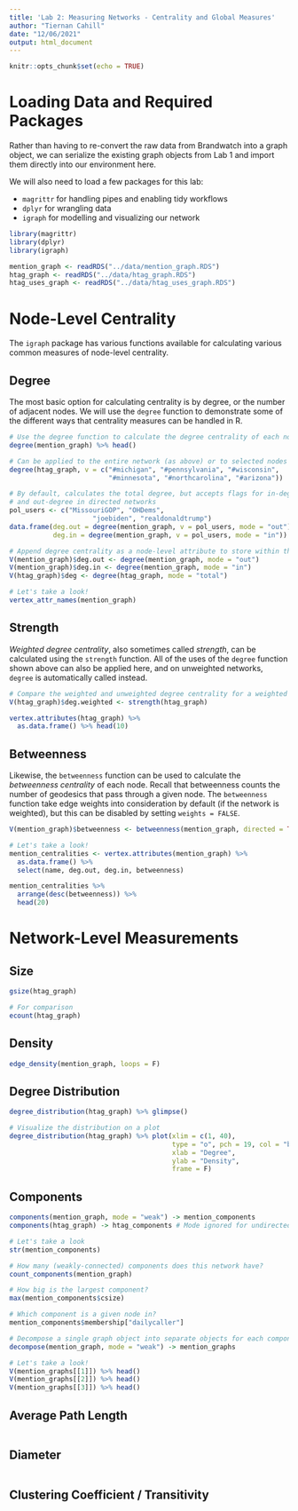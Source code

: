 ```yaml
---
title: 'Lab 2: Measuring Networks - Centrality and Global Measures'
author: "Tiernan Cahill"
date: "12/06/2021"
output: html_document
---
```


```r
knitr::opts_chunk$set(echo = TRUE)
```

# Loading Data and Required Packages
Rather than having to re-convert the raw data from Brandwatch into a graph object, we can serialize the existing graph objects from Lab 1 and import them directly into our environment here.

We will also need to load a few packages for this lab:

  - `magrittr` for handling pipes and enabling tidy workflows
  - `dplyr` for wrangling data
  - `igraph` for modelling and visualizing our network

```r
library(magrittr)
library(dplyr)
library(igraph)

mention_graph <- readRDS("../data/mention_graph.RDS")
htag_graph <- readRDS("../data/htag_graph.RDS")
htag_uses_graph <- readRDS("../data/htag_uses_graph.RDS")
```

# Node-Level Centrality
The `igraph` package has various functions available for calculating various common measures of node-level centrality.

## Degree
The most basic option for calculating centrality is by degree, or the number of adjacent nodes. We will use the `degree` function to demonstrate some of the different ways that centrality measures can be handled in R.
```r
# Use the degree function to calculate the degree centrality of each node
degree(mention_graph) %>% head()

# Can be applied to the entire network (as above) or to selected nodes
degree(htag_graph, v = c("#michigan", "#pennsylvania", "#wisconsin", 
                         "#minnesota", "#northcarolina", "#arizona"))

# By default, calculates the total degree, but accepts flags for in-degree
# and out-degree in directed networks
pol_users <- c("MissouriGOP", "OHDems",
                     "joebiden", "realdonaldtrump")
data.frame(deg.out = degree(mention_graph, v = pol_users, mode = "out"),
           deg.in = degree(mention_graph, v = pol_users, mode = "in"))
```

```r
# Append degree centrality as a node-level attribute to store within the graph object
V(mention_graph)$deg.out <- degree(mention_graph, mode = "out")
V(mention_graph)$deg.in <- degree(mention_graph, mode = "in")
V(htag_graph)$deg <- degree(htag_graph, mode = "total")

# Let's take a look!
vertex_attr_names(mention_graph)
```

## Strength
*Weighted degree centrality*, also sometimes called *strength*, can be calculated using the `strength` function. All of the uses of the `degree` function shown above can also be applied here, and on unweighted networks, `degree` is automatically called instead.

```r
# Compare the weighted and unweighted degree centrality for a weighted network
V(htag_graph)$deg.weighted <- strength(htag_graph)

vertex.attributes(htag_graph) %>%
  as.data.frame() %>% head(10)
```

## Betweenness
Likewise, the `betweenness` function can be used to calculate the *betweenness centrality* of each node. Recall that betweenness counts the number of geodesics that pass through a given node. The `betweenness` function take edge weights into consideration by default (if the network is weighted), but this can be disabled by setting `weights = FALSE`.

```r
V(mention_graph)$betweenness <- betweenness(mention_graph, directed = TRUE)

# Let's take a look!
mention_centralities <- vertex.attributes(mention_graph) %>% 
  as.data.frame() %>% 
  select(name, deg.out, deg.in, betweenness)

mention_centralities %>% 
  arrange(desc(betweenness)) %>%
  head(20)
```

# Network-Level Measurements

## Size
```r
gsize(htag_graph)

# For comparison
ecount(htag_graph)

```

## Density
```r
edge_density(mention_graph, loops = F)
```

## Degree Distribution
```r
degree_distribution(htag_graph) %>% glimpse()

# Visualize the distribution on a plot
degree_distribution(htag_graph) %>% plot(xlim = c(1, 40), 
                                         type = "o", pch = 19, col = "blue",
                                         xlab = "Degree", 
                                         ylab = "Density",
                                         frame = F)
```

## Components
```r
components(mention_graph, mode = "weak") -> mention_components
components(htag_graph) -> htag_components # Mode ignored for undirected graphs

# Let's take a look
str(mention_components)

# How many (weakly-connected) components does this network have?
count_components(mention_graph)

# How big is the largest component?
max(mention_components$csize)

# Which component is a given node in?
mention_components$membership["dailycaller"]
```
```r
# Decompose a single graph object into separate objects for each component
decompose(mention_graph, mode = "weak") -> mention_graphs

# Let's take a look!
V(mention_graphs[[1]]) %>% head()
V(mention_graphs[[2]]) %>% head()
V(mention_graphs[[3]]) %>% head()
```

## Average Path Length
```r
```

## Diameter
```r
```

## Clustering Coefficient / Transitivity
```r
```
